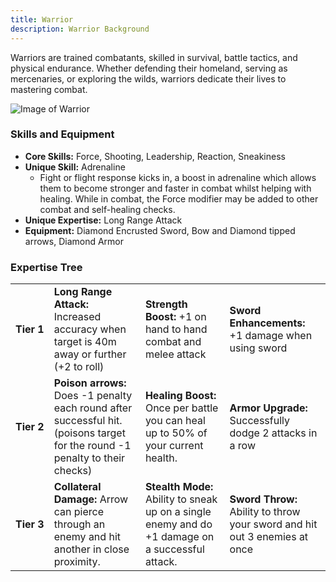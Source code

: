 ```yaml
---
title: Warrior
description: Warrior Background
---
```


Warriors are trained combatants, skilled in survival, battle tactics, and physical endurance. Whether defending their homeland, serving as mercenaries, or exploring the wilds, warriors dedicate their lives to mastering combat.

![Image of Warrior](../../../assets/background/Warrior.png)

### Skills and Equipment

-   **Core Skills:** Force, Shooting, Leadership, Reaction, Sneakiness
-   **Unique Skill:** Adrenaline
    -   Fight or flight response kicks in, a boost in adrenaline which allows them to become stronger and faster in combat whilst helping with healing. While in combat, the Force modifier may be added to other combat and self-healing checks.
-   **Unique Expertise:** Long Range Attack
-   **Equipment:** Diamond Encrusted Sword, Bow and Diamond tipped arrows, Diamond Armor

### Expertise Tree

|                 |                                                                                                                               |                                                                                                  |                                                                            |
| --------------- | ----------------------------------------------------------------------------------------------------------------------------- | ------------------------------------------------------------------------------------------------ | -------------------------------------------------------------------------- |
| **Tier&nbsp;1** | **Long Range Attack:** Increased accuracy when target is 40m away or further (+2 to roll)                                     | **Strength Boost:** +1 on hand to hand combat and melee attack                                   | **Sword Enhancements:** +1 damage when using sword                         |
| **Tier&nbsp;2** | **Poison arrows:** Does -1 penalty each round after successful hit. (poisons target for the round -1 penalty to their checks) | **Healing Boost:** Once per battle you can heal up to 50% of your current health.                | **Armor Upgrade:** Successfully dodge 2 attacks in a row                   |
| **Tier&nbsp;3** | **Collateral Damage:** Arrow can pierce through an enemy and hit another in close proximity.                                  | **Stealth Mode:** Ability to sneak up on a single enemy and do +1 damage on a successful attack. | **Sword Throw:** Ability to throw your sword and hit out 3 enemies at once |
